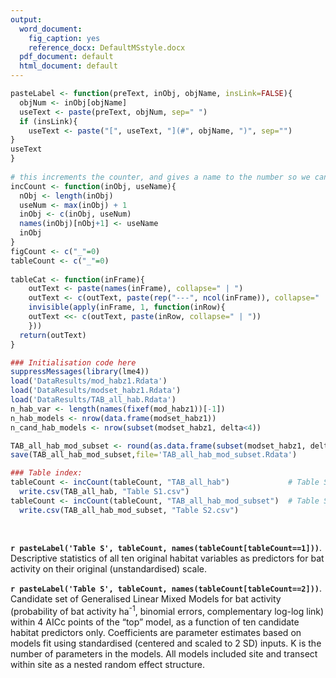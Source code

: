 ---
output:
  word_document:
    fig_caption: yes
    reference_docx: DefaultMSstyle.docx
  pdf_document: default
  html_document: default
---

```{r, echo=FALSE, results='hide'}

pasteLabel <- function(preText, inObj, objName, insLink=FALSE){
  objNum <- inObj[objName]
  useText <- paste(preText, objNum, sep=" ")
  if (insLink){
    useText <- paste("[", useText, "](#", objName, ")", sep="")
}
useText
}
 
# this increments the counter, and gives a name to the number so we can reference it later
incCount <- function(inObj, useName){
  nObj <- length(inObj)
  useNum <- max(inObj) + 1
  inObj <- c(inObj, useNum)
  names(inObj)[nObj+1] <- useName
  inObj
}
figCount <- c("_"=0)
tableCount <- c("_"=0)
 
tableCat <- function(inFrame){
    outText <- paste(names(inFrame), collapse=" | ")
    outText <- c(outText, paste(rep("---", ncol(inFrame)), collapse=" | "))
    invisible(apply(inFrame, 1, function(inRow){
    outText <<- c(outText, paste(inRow, collapse=" | "))
    }))
  return(outText)
} 

### Initialisation code here
suppressMessages(library(lme4))
load('DataResults/mod_habz1.Rdata')
load('DataResults/modset_habz1.Rdata')
load('DataResults/TAB_all_hab.Rdata')
n_hab_var <- length(names(fixef(mod_habz1))[-1])
n_hab_models <- nrow(data.frame(modset_habz1))
n_cand_hab_models <- nrow(subset(modset_habz1, delta<4))

TAB_all_hab_mod_subset <- round(as.data.frame(subset(modset_habz1, delta<4)),3)
save(TAB_all_hab_mod_subset,file='TAB_all_hab_mod_subset.Rdata')

### Table index:
tableCount <- incCount(tableCount, "TAB_all_hab")             # Table S1
  write.csv(TAB_all_hab, "Table S1.csv")
tableCount <- incCount(tableCount, "TAB_all_hab_mod_subset")  # Table S2
  write.csv(TAB_all_hab_mod_subset, "Table S2.csv")
        
          
```


**`r pasteLabel('Table S', tableCount, names(tableCount[tableCount==1]))`**. Descriptive statistics of all ten original habitat variables as predictors for bat activity on their original (unstandardised) scale.    
  
  
**`r pasteLabel('Table S', tableCount, names(tableCount[tableCount==2]))`**. Candidate set of Generalised Linear Mixed Models for bat activity (probability of bat activity ha^-1^, binomial errors, complementary log-log link) within 4 AICc points of the “top” model, as a function of ten candidate habitat predictors only. Coefficients are parameter estimates based on models fit using standardised (centered and scaled to 2 SD) inputs. K is the number of parameters in the models.  All models included site and transect within site as a nested random effect structure.  
 
 



